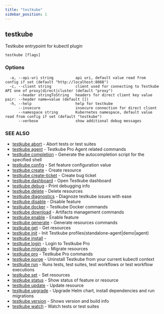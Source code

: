 ```yaml
---
title: "testkube"
sidebar_position: 1
---
```

<head>
  <meta name="docsearch:indexPrefix" content="reference-doc" />
</head>

## testkube

Testkube entrypoint for kubectl plugin

```
testkube [flags]
```

### Options

```
  -a, --api-uri string          api uri, default value read from config if set (default "http://localhost:8088")
  -c, --client string           client used for connecting to Testkube API one of proxy|direct|cluster (default "proxy")
      --header stringToString   headers for direct client key value pair: --header name=value (default [])
  -h, --help                    help for testkube
      --insecure                insecure connection for direct client
      --namespace string        Kubernetes namespace, default value read from config if set (default "testkube")
      --verbose                 show additional debug messages
```

### SEE ALSO

* [testkube abort](testkube-abort.mdx)	 - Abort tests or test suites
* [testkube agent](testkube-agent.mdx)	 - Testkube Pro Agent related commands
* [testkube completion](testkube-completion.mdx)	 - Generate the autocompletion script for the specified shell
* [testkube config](testkube-config.mdx)	 - Set feature configuration value
* [testkube create](testkube-create.mdx)	 - Create resource
* [testkube create-ticket](testkube-create-ticket.mdx)	 - Create bug ticket
* [testkube dashboard](testkube-dashboard.mdx)	 - Open Testkube dashboard
* [testkube debug](testkube-debug.mdx)	 - Print debugging info
* [testkube delete](testkube-delete.mdx)	 - Delete resources
* [testkube diagnostics](testkube-diagnostics.mdx)	 - Diagnoze testkube issues with ease
* [testkube disable](testkube-disable.mdx)	 - Disable feature
* [testkube docker](testkube-docker.mdx)	 - Testkube Docker commands
* [testkube download](testkube-download.mdx)	 - Artifacts management commands
* [testkube enable](testkube-enable.mdx)	 - Enable feature
* [testkube generate](testkube-generate.mdx)	 - Generate resources commands
* [testkube get](testkube-get.mdx)	 - Get resources
* [testkube init](testkube-init.mdx)	 - Init Testkube profiles(standalone-agent|demo|agent)
* [testkube install](testkube-install.mdx)	 - 
* [testkube login](testkube-login.mdx)	 - Login to Testkube Pro
* [testkube migrate](testkube-migrate.mdx)	 - Migrate resources
* [testkube pro](testkube-pro.mdx)	 - Testkube Pro commands
* [testkube purge](testkube-purge.mdx)	 - Uninstall Testkube from your current kubectl context
* [testkube run](testkube-run.mdx)	 - Runs tests, test suites, test workflows or test workflow executions
* [testkube set](testkube-set.mdx)	 - Set resources
* [testkube status](testkube-status.mdx)	 - Show status of feature or resource
* [testkube update](testkube-update.mdx)	 - Update resource
* [testkube upgrade](testkube-upgrade.mdx)	 - Upgrade Helm chart, install dependencies and run migrations
* [testkube version](testkube-version.mdx)	 - Shows version and build info
* [testkube watch](testkube-watch.mdx)	 - Watch tests or test suites

